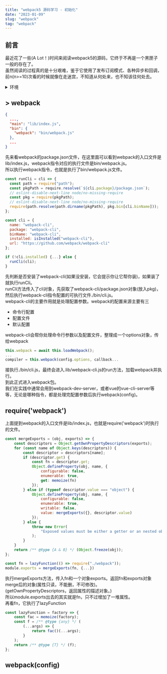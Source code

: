```yaml
---
title: "webpack5 源码学习 - 初始化"
date: "2023-01-09"
slug: "webpack"
tag: "webpack"
---
```

## 前言
最近花了一些(A Lot！)时间来阅读webpack5的源码，它终于不再是一个黑匣子一般的存在了。  
虽然阅读的过程真的是十分艰难，鉴于它使用了发布订阅模式、各种异步和回调，前n(n>=10)次看的时候就像在走迷宫，不知道从何处来，也不知该往何处去。


<details>
<summary>环境</summary>
- 版本：v5.75.0
- 目录: /webpack-prj
- 初始化：
```shell
npm init
yarn add webpack
./node_modules/.bin/webpack
```
执行webpack指令时，它会喊你安装webpack-cli，输入yes安装后，再次执行webpack。
会有报错，因为它无法找到入口文件。创建src/index.js后再次执行就打包成功了。
在当前目录下会生成/dist/main.js
</details>

## > webpack
```json:title=webpack/package.json
{
  ...,
  "main": "lib/index.js",
  "bin": {
    "webpack": "bin/webpack.js"
  },
  ...
}
```
先来看webpack的package.json文件，在这里面可以看到webpack的入口文件是lib/index.js，webpack指令对应的执行文件是bin/webpack.js。   
所以执行webpack指令，也就是执行了bin/webpack.js文件。
```js:title=webpack/bin/webpack.js
const runCli = cli => {
  const path = require("path");
  const pkgPath = require.resolve(`${cli.package}/package.json`);
  // eslint-disable-next-line node/no-missing-require
  const pkg = require(pkgPath);
  // eslint-disable-next-line node/no-missing-require
  require(path.resolve(path.dirname(pkgPath), pkg.bin[cli.binName]));
};

const cli = {
  name: "webpack-cli",
  package: "webpack-cli",
  binName: "webpack-cli",
  installed: isInstalled("webpack-cli"),
  url: "https://github.com/webpack/webpack-cli"
};

if (!cli.installed) {...} else {
  runCli(cli);
}
```
先判断是否安装了webpack-cli(如果没安装，它会提示你让它帮你装)，如果装了就执行runCli。  
runCli方法传入了cli对象，先获取了webpack-cli/package.json对象(放入pkg)，然后执行webpack-cli指令配置的可执行文件./bin/cli.js。  
webpack-cli的主要作用就是处理配置参数。webpack的配置来源主要有三
- 命令行配置
- 配置文件
- 默认配置

webpack-cli会帮你处理命令行参数以及配置文件，整理成一个options对象，传给webpack

```js:title=webpack-cli/lib/webpack-cli.js
this.webpack = await this.loadWebpack();
...
compiler = this.webpack(config.options, callback...
```
接执行./bin/cli.js，最终会进入.lib/webpack-cli.js的run方法，加载webpack并执行。  
到此正式进入webpack包。  
我们在实践中通常会用到webpack-dev-server，或者vue的vue-cli-server等等，无论是哪种指令，都是处理完配置参数后执行webpack(config)。

## require('webpack')
上面提到webpack的入口文件是lib/index.js，也就是require('webpack')时执行的文件。
```js
const mergeExports = (obj, exports) => {
	const descriptors = Object.getOwnPropertyDescriptors(exports);
	for (const name of Object.keys(descriptors)) {
		const descriptor = descriptors[name];
		if (descriptor.get) {
			const fn = descriptor.get;
			Object.defineProperty(obj, name, {
				configurable: false,
				enumerable: true,
				get: memoize(fn)
			});
		} else if (typeof descriptor.value === "object") {
			Object.defineProperty(obj, name, {
				configurable: false,
				enumerable: true,
				writable: false,
				value: mergeExports({}, descriptor.value)
			});
		} else {
			throw new Error(
				"Exposed values must be either a getter or an nested object"
			);
		}
	}
	return /** @type {A & B} */ (Object.freeze(obj));
};

const fn = lazyFunction(() => require("./webpack"));
module.exports = mergeExports(fn, {...})
```
执行mergeExports方法，传入fn和一个对象exports。返回fn和exports对象merge后的对象(属性只读，不能删，不可修改)。(getOwnPropertyDescriptors，返回属性的描述对象。)  
所以module.exports出去的其实就是fn，只不过增加了一堆属性。  
再看fn，它执行了lazyFunction
```js
const lazyFunction = factory => {
	const fac = memoize(factory);
	const f = /** @type {any} */ (
		(...args) => {
			return fac()(...args);
		}
	);
	return /** @type {T} */ (f);
};
```



## webpack(config)